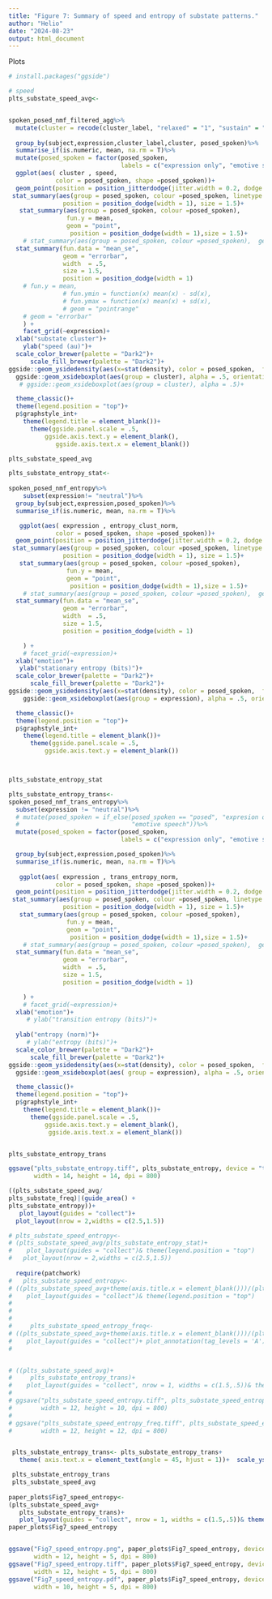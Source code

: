 ```yaml
---
title: "Figure 7: Summary of speed and entropy of substate patterns."
author: "Helio"
date: "2024-08-23"
output: html_document
---
```


Plots


```r
# install.packages("ggside")

# speed
plts_substate_speed_avg<-


spoken_posed_nmf_filtered_agg%>%
  mutate(cluster = recode(cluster_label, "relaxed" = "1", "sustain" = "2", "transition" = "3"))%>%
  
  group_by(subject,expression,cluster_label,cluster, posed_spoken)%>%
  summarise_if(is.numeric, mean, na.rm = T)%>%
  mutate(posed_spoken = factor(posed_spoken, 
                               labels = c("expression only", "emotive speech")))%>%
  ggplot(aes( cluster , speed, 
             color = posed_spoken, shape =posed_spoken))+
  geom_point(position = position_jitterdodge(jitter.width = 0.2, dodge.width = 1),alpha = .2) +
 stat_summary(aes(group = posed_spoken, colour =posed_spoken, linetype =posed_spoken),fun.y = mean,  geom = "line",
               position = position_dodge(width = 1), size = 1.5)+
   stat_summary(aes(group = posed_spoken, colour =posed_spoken),
                fun.y = mean,  
                geom = "point",
                 position = position_dodge(width = 1),size = 1.5)+
    # stat_summary(aes(group = posed_spoken, colour =posed_spoken),  geom = "pointrange")+
  stat_summary(fun.data = "mean_se", 
               geom = "errorbar",
               width  = .5,
               size = 1.5,
               position = position_dodge(width = 1)
    # fun.y = mean,
               # fun.ymin = function(x) mean(x) - sd(x), 
               # fun.ymax = function(x) mean(x) + sd(x), 
               # geom = "pointrange"
    # geom = "errorbar"
    ) +
    facet_grid(~expression)+
  xlab("substate cluster")+
    ylab("speed (au)")+
  scale_color_brewer(palette = "Dark2")+
      scale_fill_brewer(palette = "Dark2")+
ggside::geom_ysidedensity(aes(x=stat(density), color = posed_spoken,  fill = posed_spoken), alpha = .5)+
  ggside::geom_xsideboxplot(aes(group = cluster), alpha = .5, orientation = "x")+
   # ggside::geom_xsideboxplot(aes(group = cluster), alpha = .5)+

  theme_classic()+
  theme(legend.position = "top")+
  p$graphstyle_int+
    theme(legend.title = element_blank())+
      theme(ggside.panel.scale = .5,
          ggside.axis.text.y = element_blank(),
             ggside.axis.text.x = element_blank())

plts_substate_speed_avg
```


```r

  
plts_substate_entropy_stat<-
  
spoken_posed_nmf_entropy%>%
    subset(expression!= "neutral")%>%
  group_by(subject,expression,posed_spoken)%>%
  summarise_if(is.numeric, mean, na.rm = T)%>%

   ggplot(aes( expression , entropy_clust_norm, 
             color = posed_spoken, shape =posed_spoken))+
  geom_point(position = position_jitterdodge(jitter.width = 0.2, dodge.width = 1),alpha = .2) +
 stat_summary(aes(group = posed_spoken, colour =posed_spoken, linetype =posed_spoken),fun.y = mean,  geom = "line",
               position = position_dodge(width = 1), size = 1.5)+
   stat_summary(aes(group = posed_spoken, colour =posed_spoken),
                fun.y = mean,  
                geom = "point",
                 position = position_dodge(width = 1),size = 1.5)+
    # stat_summary(aes(group = posed_spoken, colour =posed_spoken),  geom = "pointrange")+
  stat_summary(fun.data = "mean_se", 
               geom = "errorbar",
               width  = .5,
               size = 1.5,
               position = position_dodge(width = 1)

    ) +
    # facet_grid(~expression)+
  xlab("emotion")+
   ylab("stationary entropy (bits)")+
  scale_color_brewer(palette = "Dark2")+
      scale_fill_brewer(palette = "Dark2")+
ggside::geom_ysidedensity(aes(x=stat(density), color = posed_spoken,  fill = posed_spoken), alpha = .5)+
    ggside::geom_xsideboxplot(aes(group = expression), alpha = .5, orientation = "x")+

  theme_classic()+
  theme(legend.position = "top")+
  p$graphstyle_int+
    theme(legend.title = element_blank())+
      theme(ggside.panel.scale = .5,
          ggside.axis.text.y = element_blank())



plts_substate_entropy_stat
```





```r

plts_substate_entropy_trans<-
spoken_posed_nmf_trans_entropy%>%
  subset(expression != "neutral")%>%
  # mutate(posed_spoken = if_else(posed_spoken == "posed", "expresion only",
  #                               "emotive speech"))%>%
  mutate(posed_spoken = factor(posed_spoken, 
                               labels = c("expression only", "emotive speech")))%>%

  group_by(subject,expression,posed_spoken)%>%
  summarise_if(is.numeric, mean, na.rm = T)%>%
  
   ggplot(aes( expression , trans_entropy_norm, 
             color = posed_spoken, shape =posed_spoken))+
  geom_point(position = position_jitterdodge(jitter.width = 0.2, dodge.width = 1),alpha = .2) +
 stat_summary(aes(group = posed_spoken, colour =posed_spoken, linetype =posed_spoken),fun.y = mean,  geom = "line",
               position = position_dodge(width = 1), size = 1.5)+
   stat_summary(aes(group = posed_spoken, colour =posed_spoken),
                fun.y = mean,  
                geom = "point",
                 position = position_dodge(width = 1),size = 1.5)+
    # stat_summary(aes(group = posed_spoken, colour =posed_spoken),  geom = "pointrange")+
  stat_summary(fun.data = "mean_se", 
               geom = "errorbar",
               width  = .5,
               size = 1.5,
               position = position_dodge(width = 1)

    ) +
    # facet_grid(~expression)+
  xlab("emotion")+
     # ylab("transition entropy (bits)")+
  
  ylab("entropy (norm)")+
     # ylab("entropy (bits)")+
  scale_color_brewer(palette = "Dark2")+
      scale_fill_brewer(palette = "Dark2")+
ggside::geom_ysidedensity(aes(x=stat(density), color = posed_spoken,  fill = posed_spoken), alpha = .5)+
  ggside::geom_xsideboxplot(aes( group = expression), alpha = .5, orientation = "x")+

  theme_classic()+
  theme(legend.position = "top")+
  p$graphstyle_int+
    theme(legend.title = element_blank())+
      theme(ggside.panel.scale = .5,
          ggside.axis.text.y = element_blank(),
           ggside.axis.text.x = element_blank())


plts_substate_entropy_trans
```



```r
ggsave("plts_substate_entropy.tiff", plts_substate_entropy, device = "tiff",
       width = 14, height = 14, dpi = 800)


```



```r
((plts_substate_speed_avg/
plts_substate_freq)|(guide_area() +
plts_substate_entropy))+
   plot_layout(guides = "collect")+
  plot_layout(nrow = 2,widths = c(2.5,1.5))

# plts_substate_speed_entropy<-
# (plts_substate_speed_avg/plts_substate_entropy_stat)+
#    plot_layout(guides = "collect")& theme(legend.position = "top")
#   plot_layout(nrow = 2,widths = c(2.5,1.5))
  
  require(patchwork)
#   plts_substate_speed_entropy<-
# ((plts_substate_speed_avg+theme(axis.title.x = element_blank()))/(plts_substate_entropy_stat|plts_substate_entropy_trans))+
#    plot_layout(guides = "collect")& theme(legend.position = "top")
# 
#   
#   
#     plts_substate_speed_entropy_freq<-
# ((plts_substate_speed_avg+theme(axis.title.x = element_blank()))/(plts_substate_entropy+theme(axis.title.x = element_blank()))/plts_substate_freq)+
#    plot_layout(guides = "collect")+ plot_annotation(tag_levels = 'A') & theme(legend.position = "top")
#   


# ((plts_substate_speed_avg)+
#     plts_substate_entropy_trans)+
#    plot_layout(guides = "collect", nrow = 1, widths = c(1.5,.5))& theme(legend.position = "top")
#   
# ggsave("plts_substate_speed_entropy.tiff", plts_substate_speed_entropy, device = "tiff",
#        width = 12, height = 10, dpi = 800)
# 
# ggsave("plts_substate_speed_entropy_freq.tiff", plts_substate_speed_entropy_freq, device = "tiff",
#        width = 12, height = 12, dpi = 800)


 plts_substate_entropy_trans<- plts_substate_entropy_trans+
   theme( axis.text.x = element_text(angle = 45, hjust = 1))+  scale_ysidex_continuous(guide = guide_axis(angle = 0))

 plts_substate_entropy_trans
 plts_substate_speed_avg
 
paper_plots$Fig7_speed_entropy<-
(plts_substate_speed_avg+
   plts_substate_entropy_trans)+
   plot_layout(guides = "collect", nrow = 1, widths = c(1.5,.5))& theme(legend.position = "top")
paper_plots$Fig7_speed_entropy


ggsave("Fig7_speed_entropy.png", paper_plots$Fig7_speed_entropy, device = "png",
       width = 12, height = 5, dpi = 800)
ggsave("Fig7_speed_entropy.tiff", paper_plots$Fig7_speed_entropy, device = "tiff",
       width = 12, height = 5, dpi = 800)
ggsave("Fig7_speed_entropy.pdf", paper_plots$Fig7_speed_entropy, device = "pdf",
       width = 10, height = 5, dpi = 800)


```

